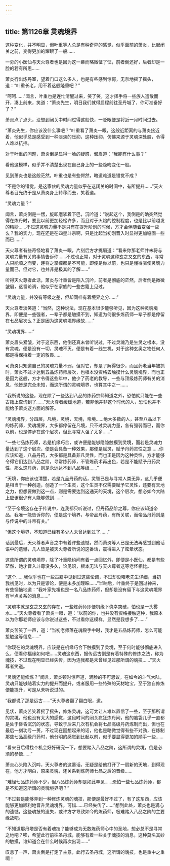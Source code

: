 ```yaml
---
---
---
```

title: 第1126章 灵魂境界
---



这种变化，并不明显，但叶重等人总是有种奇异的感觉，似乎面前的萧炎，比起闭关之前，变得更加的耀眼了一般……

一旁的小医仙与天火尊者也是因为这一幕而略微怔了怔，前者倒还好，后者却是一脸的若有所思……

萧炎行出炼丹室，望着门口这么多人，也是有些感到惊愕，无奈地摇了摇头，道：“叶重长老，用不着这般隆重吧？”

“呵呵……”闻言，叶重也是连忙清醒过来，笑了笑，这才挥手将一些族人遣散而开，凑上前来，笑道：“萧炎先生，明日我们就得启程前往圣丹城了，你可准备好了？”

萧炎点了点头，没想到闭关中时间过得这般快，一眨眼便是将近一月时间过去。

“萧炎先生，你应该没什么事吧？”叶重看了萧炎一眼，这般近距离的与萧炎接近着，他似乎总是感受到一种淡淡的压抑，这种压抑，仿佛来源于灵魂深处般，令得人难以抗拒。

对于叶重的问题，萧炎倒是显得一脸的疑惑，皱眉道：“我能有什么事？”

看他这模样，似乎并不清楚出现在自己身上的一些隐晦变化一般。

见到萧炎也是这般茫然，叶重也是有些愕然，暗道难道是错觉不成？

“不是你的错觉，是这家伙的灵魂力量似乎在这闭关的时间中，有所提升……”天火尊者目光终于是从萧炎身上转移而去，笑着道。

“灵魂力量？”

闻言，萧炎倒是一愣，旋即磨挲着下巴，沉吟道：“说起这个，我倒是的确突然觉得在炼丹时，要比以前更加轻松许多，而且对于火焰的控制程度，也是比以前越发的精妙……不过这灵魂力量不是只有在提升阶别的时候，方才会伴随着变强一些么？我的实力，现在还是在四星斗宗啊，只是比起当初刚晋入时显得更加稳固一些而已……”

天火尊者有些奇怪地看了萧炎一眼，片刻后方才挑眉道：“看来你那老师并未将与灵魂力量有关的事情告诉你……不过也正常，对于灵魂这种玄之又玄的东西，寻常人只能顺之而变，连将之掌控都是不可能，即便是你以前，也只是懂得驱使灵魂力量而已，但对它，也并非是极其的了解……”

听得天火尊者此话，萧炎与叶重皆是陷入沉吟，前者是彻底的茫然，后者倒是微微皱眉，这番论调，他似乎在家族的一些古籍上见过。

“灵魂力量，并没有等级之差，但却同样有着境界之分……”

天火尊者淡笑道：“当然，这种说法，现在基本很少能够听见，因为这种灵魂境界，即便是一些强者，一辈子都是触摸不到，知道为何很多炼药师一辈子都是停留在七品层次么？正是因为这灵魂境界缘故……”

“灵魂境界……”

萧炎眉头紧皱，对于这东西，他倒还真未曾听说过，不过灵魂乃是生灵之根本，没有灵魂，便是没有一切，灵魂不灭，便是有着一线生机，对于这种玄奥之物任何人都是得保持着一定的敬畏……

可萧炎只知道自己的灵魂力量不弱，但对它，却是了解得很少，而且药老当年被抓时，萧炎不过才达到五品炼药师层次，也根本没资格去触摸什么灵魂境界，而也正是因为这般，方才令得这些年中，他少了药老的教导，一些与顶级炼药师有关的消息，他皆是完全未知，而这所谓的灵魂境界，也算其中之一……

“我所说的这些，现在除了一些达到八品的炼药宗师知道之外，恐怕就只能在一些古籍上查询到了……”天火尊者缓缓地道，若非他并非这个时代的人，恐怕也并不能给予萧炎这方面的解答。

“灵魂境界，分四层，凡境，灵境，天境，帝境……绝大多数的人，甚至八品以下的炼药师，灵魂境界，大多都停留在凡境，只不过灵魂力量，各有强弱而已，而你以前，也是停步在这个层次，但比寻常人强了太多……”

“一些七品炼药师，若是机缘巧合，或许便是能够隐隐触摸到灵境，而若是灵魂力量达到了这个层次，便是会具备一种效果，那便是赋灵，赋予丹药灵性之意……你应该知道，八品丹药，大多都是具备非凡灵性，而也正是因为这种灵性，方才能够令得它们达到八品之阶，寻常炼药师，不管炼药术再出色，若是不能赋予丹药灵性，那么这丹药，则是永远达不到八品等级……”

“天境，你应该也清楚，若是九品丹药的话，灵智已是与寻常人类无异，这几乎便是相当于一种创造，创造了一个生灵，这个生灵不仅需要赋予它灵性，还要有天地之力，但想要做到这一点，则是需要达到这通天的天境，这个层次，想必如今大陆上应该很少有人能够做到……”

“至于帝境这存在于传说中，连我都只听说过，但丹药品阶之尊，你应该知道帝品，我唯一能告诉你的，便是这个境界，与帝品丹药，有所关联，而帝品丹药则是与传说中的斗帝有关。”

“但这个境界，不知道已经有多少人未曾达到过了……”

话到最后，天火尊者声音之中有着许些遗憾，然而萧炎等人已是无法再感觉到他话语中的遗憾，几人皆是被天火尊者所说的这番话，震得进入了眩晕状态。

这些所谓的灵魂境界，除了叶重隐约间有着一点回忆外，即便是小医仙，都是有些茫然，她才晋入斗尊没多久，论见识，根本无法与天火尊者这等老怪相比。

“这个……我似乎也在一些古籍中见到过这些论调，不过却没曜老先生详细，当初我初见时，以为只是谬论，便是未多加理睬……”半晌后，叶重终于是回过神来，有些懊恼地道：“我叶家先祖也是一名八品炼药师，但却是没有留下与这灵魂境界有半点关系的消息……”

“灵魂本就是玄之又玄的存在，一些炼药师即便机缘下侥幸突破，怕也是一头雾水……”天火尊者看了萧炎一眼，道：“以前的你，也并没有资格接触这种，我原本以为你那老师应该与你说过这些，不过看你这模样，显然是我想多了……”

萧炎苦笑了一声，道：“当初老师落在魂殿手中时，我才是五品炼药师，怎么可能接触这等信息……”

“你现在的灵魂境界，应该是在机缘巧合下触摸到了灵境，至于何时能够彻底进入么，便看你福缘如何吧……灵魂这东西，据传远古倒是有着特殊的修炼之法，称为魂技，不过现在明显已经失传，因为连我都是未曾经见过那所谓的魂技……”天火尊者笑道。

“灵魂还能修炼？”闻言，萧炎顿时惊声道，满脸的不可思议，在如今的斗气大陆，灵魂只能够随着实力的提升而提升，或者服用一些特殊的天材地宝，至于独自修炼便能提升，可是从未听说过的。

“我都说了那是远古……”天火尊者翻了翻白眼，道。

见状，萧炎苦笑着摇了摇头，修炼灵魂，这可太让人难以置信了一些，至于那所谓的灵境，他也没有太大的感觉，这段时间的闭关疯狂炼丹间，他的脑袋几乎一直都是处于昏昏沉沉的状态，导致于后来几次有机会将七品高级丹药炼制而出，但也在最后一刻功亏一篑，不过现在回想起来的话，他也是略微觉得有些不对劲，在炼制那些七品高级丹药时，他分明的感觉到比起以前，似乎要显得更加的顺手一些……

“看来日后得找个机会好好研究一下，想要踏入八品之阶，这所谓的灵境，倒是必须的参悟……”

萧炎心头陷入沉吟，天火尊者的这番话，无疑是给他打开了一扇新的天地，到得现在，他方才明白，原来灵魂，还关系到炼药师七品之后的晋级……

“难怪七品炼药师不少，但八品炼药师却是如此罕见……恐怕一些七品炼药师，都是不知道这所谓的灵魂境界吧？”

“不过若是能够弄到一种修炼灵魂的魂技，那便是最好不过了，有了这东西，应该能够更加顺利地晋升灵魂境界，可惜……已经失传了……”想到此处，萧炎也是满心的遗憾，这些魂技的遗失，或许方才导致如今的炼药师，极难踏入八品之阶的主要缘故吧。

“不知道那丹塔是否有着魂技？能够成为无数炼药师心中的圣地，想必总不是寻常之地吧？唉，希望此行前往圣丹城，能够有着一些关于魂技的消息，这种莫名其妙的触摸，谁知道会在什么时候再次出现……”

叹息了一声，萧炎倒是打定了主意，此行去圣丹城，这所谓的魂技，也是重中之重啊！